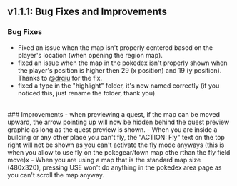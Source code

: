 ## v1.1.1: Bug Fixes and Improvements

### Bug Fixes
- Fixed an issue when the map isn't properly centered based on the player's location (when opening the region map).
- fixed an issue when the map in the pokedex isn't properly shown when the player's position is higher then 29 (x position) and 19 (y position). Thanks to [@drqiu](https://eeveeexpo.com/members/21052/) for the fix.
- fixed a type in the "highlight" folder, it's now named correctly (if you noticed this, just rename the folder, thank you)
<br/>
### Improvements
- when previewing a quest, if the map can be moved upward, the arrow pointing up will now be hidden behind the quest preview graphic as long as the quest preview is shown.
- When you are inside a building or any other place you can't fly, the "ACTION: Fly" text on the top right will not be shown as you can't activate the fly mode anyways (this is when you allow to use fly on the pokegear/town map othe rthan the fly field move)x
- When you are using a map that is the standard map size (480x320), pressing USE won't do anything in the pokedex area page as you can't scroll the map anyway.